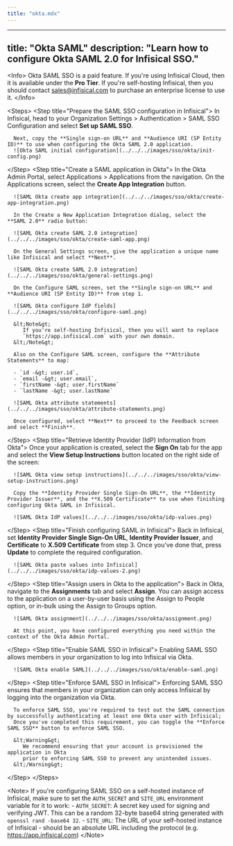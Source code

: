 ```yaml
---
title: "okta.mdx"
---
```


---
title: "Okta SAML"
description: "Learn how to configure Okta SAML 2.0 for Infisical SSO."
---

&lt;Info&gt;
  Okta SAML SSO is a paid feature. If you're using Infisical Cloud, then it is
  available under the **Pro Tier**. If you're self-hosting Infisical, then you
  should contact sales@infisical.com to purchase an enterprise license to use
  it.
&lt;/Info&gt;

&lt;Steps&gt;
   &lt;Step title="Prepare the SAML SSO configuration in Infisical"&gt;
      In Infisical, head to your Organization Settings &gt; Authentication &gt; SAML SSO Configuration and select **Set up SAML SSO**.
      
      Next, copy the **Single sign-on URL** and **Audience URI (SP Entity ID)** to use when configuring the Okta SAML 2.0 application.
      ![Okta SAML initial configuration](../../../images/sso/okta/init-config.png)
   &lt;/Step&gt;
   &lt;Step title="Create a SAML application in Okta"&gt;
      In the Okta Admin Portal, select Applications &gt; Applications from the navigation. On the Applications screen, select the **Create App Integration**
      button.

      ![SAML Okta create app integration](../../../images/sso/okta/create-app-integration.png)

      In the Create a New Application Integration dialog, select the **SAML 2.0** radio button:

      ![SAML Okta create SAML 2.0 integration](../../../images/sso/okta/create-saml-app.png)

      On the General Settings screen, give the application a unique name like Infisical and select **Next**.

      ![SAML Okta create SAML 2.0 integration](../../../images/sso/okta/general-settings.png)

      On the Configure SAML screen, set the **Single sign-on URL** and **Audience URI (SP Entity ID)** from step 1.

      ![SAML Okta configure IdP fields](../../../images/sso/okta/configure-saml.png)

      &lt;Note&gt;
         If you're self-hosting Infisical, then you will want to replace
         `https://app.infisical.com` with your own domain.
      &lt;/Note&gt;

      Also on the Configure SAML screen, configure the **Attribute Statements** to map:

      - `id -&gt; user.id`,
      - `email -&gt; user.email`,
      - `firstName -&gt; user.firstName`
      - `lastName -&gt; user.lastName`

      ![SAML Okta attribute statements](../../../images/sso/okta/attribute-statements.png)

      Once configured, select **Next** to proceed to the Feedback screen and select **Finish**.

   &lt;/Step&gt;
   &lt;Step title="Retrieve Identity Provider (IdP) Information from Okta"&gt;
      Once your application is created, select the **Sign On** tab for the app and select the **View Setup Instructions** button located on the right side of the screen:

      ![SAML Okta view setup instructions](../../../images/sso/okta/view-setup-instructions.png)

      Copy the **Identity Provider Single Sign-On URL**, the **Identity Provider Issuer**, and the **X.509 Certificate** to use when finishing configuring Okta SAML in Infisical.

      ![SAML Okta IdP values](../../../images/sso/okta/idp-values.png)

   &lt;/Step&gt;
   &lt;Step title="Finish configuring SAML in Infisical"&gt;
      Back in Infisical, set **Identity Provider Single Sign-On URL**, **Identity Provider Issuer**,
      and **Certificate** to **X.509 Certificate** from step 3. Once you've done that, press **Update** to complete the required configuration.

      ![SAML Okta paste values into Infisical](../../../images/sso/okta/idp-values-2.png)

   &lt;/Step&gt;
   &lt;Step title="Assign users in Okta to the application"&gt;
      Back in Okta, navigate to the **Assignments** tab and select **Assign**. You can assign access to the application on a user-by-user basis using the Assign to People option, or in-bulk using the Assign to Groups option.

      ![SAML Okta assignment](../../../images/sso/okta/assignment.png)

      At this point, you have configured everything you need within the context of the Okta Admin Portal.

   &lt;/Step&gt;
   &lt;Step title="Enable SAML SSO in Infisical"&gt;
      Enabling SAML SSO allows members in your organization to log into Infisical via Okta.

      ![SAML Okta enable SAML](../../../images/sso/okta/enable-saml.png)

   &lt;/Step&gt;
   &lt;Step title="Enforce SAML SSO in Infisical"&gt;
      Enforcing SAML SSO ensures that members in your organization can only access Infisical
      by logging into the organization via Okta.

      To enforce SAML SSO, you're required to test out the SAML connection by successfully authenticating at least one Okta user with Infisical;
      Once you've completed this requirement, you can toggle the **Enforce SAML SSO** button to enforce SAML SSO.

      &lt;Warning&gt;
         We recommend ensuring that your account is provisioned the application in Okta
         prior to enforcing SAML SSO to prevent any unintended issues.
      &lt;/Warning&gt;

   &lt;/Step&gt;
&lt;/Steps&gt;

&lt;Note&gt;
  If you're configuring SAML SSO on a self-hosted instance of Infisical, make
  sure to set the `AUTH_SECRET` and `SITE_URL` environment variable for it to
  work: - `AUTH_SECRET`: A secret key used for signing and verifying JWT. This
  can be a random 32-byte base64 string generated with `openssl rand -base64
  32`. - `SITE_URL`: The URL of your self-hosted instance of Infisical - should
  be an absolute URL including the protocol (e.g. https://app.infisical.com)
&lt;/Note&gt;

